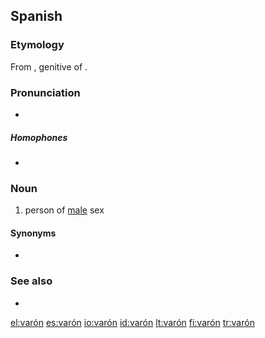==Spanish==

===Etymology===
From {{etyl|la|es}} {{term|varonis|lang=la}}, genitive of {{term|varo|lang=la}}.

===Pronunciation===
* {{IPA|/baˈɾon/|lang=es}}

=====Homophones=====
* {{l|es|barón}}

===Noun===
{{es-noun-m|pl=varones}}

# person of [[male]] sex

====Synonyms====
* {{l|es|hombre}}

===See also===
* {{l|es|macho}}

[[el:varón]]
[[es:varón]]
[[io:varón]]
[[id:varón]]
[[lt:varón]]
[[fi:varón]]
[[tr:varón]]